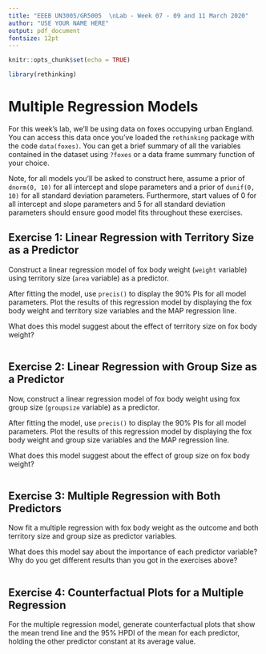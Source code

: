 ```yaml
---
title: "EEEB UN3005/GR5005  \nLab - Week 07 - 09 and 11 March 2020"
author: "USE YOUR NAME HERE"
output: pdf_document
fontsize: 12pt
---
```


```r

knitr::opts_chunk$set(echo = TRUE)

library(rethinking)
```


# Multiple Regression Models

For this week's lab, we'll be using data on foxes occupying urban England. You can access this data once you've loaded the `rethinking` package with the code `data(foxes)`. You can get a brief summary of all the variables contained in the dataset using `?foxes` or a data frame summary function of your choice.

Note, for all models you'll be asked to construct here, assume a prior of `dnorm(0, 10)` for all intercept and slope parameters and a prior of `dunif(0, 10)` for all standard deviation parameters. Furthermore, start values of 0 for all intercept and slope parameters and 5 for all standard deviation parameters should ensure good model fits throughout these exercises.


## Exercise 1: Linear Regression with Territory Size as a Predictor

Construct a linear regression model of fox body weight (`weight` variable) using territory size (`area` variable) as a predictor.

After fitting the model, use `precis()` to display the 90% PIs for all model parameters. Plot the results of this regression model by displaying the fox body weight and territory size variables and the MAP regression line.

What does this model suggest about the effect of territory size on fox body weight?

```r

```


## Exercise 2: Linear Regression with Group Size as a Predictor

Now, construct a linear regression model of fox body weight using fox group size (`groupsize` variable) as a predictor.

After fitting the model, use `precis()` to display the 90% PIs for all model parameters. Plot the results of this regression model by displaying the fox body weight and group size variables and the MAP regression line.

What does this model suggest about the effect of group size on fox body weight?

```r

```


## Exercise 3: Multiple Regression with Both Predictors

Now fit a multiple regression with fox body weight as the outcome and both territory size and group size as predictor variables.

What does this model say about the importance of each predictor variable? Why do you get different results than you got in the exercises above?

```r

```


## Exercise 4: Counterfactual Plots for a Multiple Regression

For the multiple regression model, generate counterfactual plots that show the mean trend line and the 95% HPDI of the mean for each predictor, holding the other predictor constant at its average value.

```r

```
